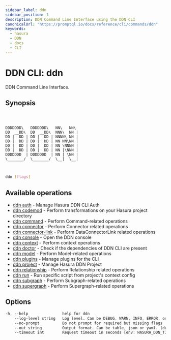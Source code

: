 ```yaml
---
sidebar_label: ddn
sidebar_position: 1
description: DDN Command Line Interface using the DDN CLI
canonicalUrl: "https://promptql.io/docs/reference/cli/commands/ddn"
keywords:
  - hasura
  - DDN
  - docs
  - CLI
---
```


# DDN CLI: ddn

DDN Command Line Interface.

## Synopsis

```

       

DDDDDDD\   DDDDDDD\   NN\   NN\ 
DD  __DD\  DD  __DD\  NNN\  NN |
DD |  DD | DD |  DD | NNNN\ NN |
DD |  DD | DD |  DD | NN NN\NN |
DD |  DD | DD |  DD | NN \NNNN |
DD |  DD | DD |  DD | NN |\NNN |
DDDDDDD  | DDDDDDD  | NN | \NN |
\_______/  \_______/  \__|  \__|



```

```bash
ddn [flags]
```

## Available operations

- [ddn auth](/reference/cli/commands/ddn_auth) - Manage Hasura DDN CLI Auth
- [ddn codemod](/reference/cli/commands/ddn_codemod) - Perform transformations on your Hasura project directory
- [ddn command](/reference/cli/commands/ddn_command) - Perform Command-related operations
- [ddn connector](/reference/cli/commands/ddn_connector) - Perform Connector related operations
- [ddn connector-link](/reference/cli/commands/ddn_connector-link) - Perform DataConnectorLink related operations
- [ddn console](/reference/cli/commands/ddn_console) - Open the DDN console
- [ddn context](/reference/cli/commands/ddn_context) - Perform context operations
- [ddn doctor](/reference/cli/commands/ddn_doctor) - Check if the dependencies of DDN CLI are present
- [ddn model](/reference/cli/commands/ddn_model) - Perform Model-related operations
- [ddn plugins](/reference/cli/commands/ddn_plugins) - Manage plugins for the CLI
- [ddn project](/reference/cli/commands/ddn_project) - Manage Hasura DDN Project
- [ddn relationship](/reference/cli/commands/ddn_relationship) - Perform Relationship related operations
- [ddn run](/reference/cli/commands/ddn_run) - Run specific script from project's context config
- [ddn subgraph](/reference/cli/commands/ddn_subgraph) - Perform Subgraph-related operations
- [ddn supergraph](/reference/cli/commands/ddn_supergraph) - Perform Supergraph-related operations

## Options

```sass
-h, --help               help for ddn
    --log-level string   Log level. Can be DEBUG, WARN, INFO, ERROR, or FATAL. (default "INFO")
    --no-prompt          Do not prompt for required but missing flags
    --out string         Output format. Can be table, json or yaml. (default "table")
    --timeout int        Request timeout in seconds [env: HASURA_DDN_TIMEOUT] (default 100)
```

